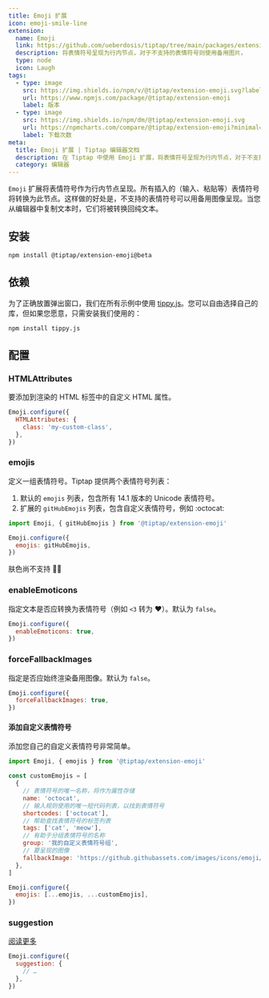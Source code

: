 ```yaml
---
title: Emoji 扩展
icon: emoji-smile-line
extension:
  name: Emoji
  link: https://github.com/ueberdosis/tiptap/tree/main/packages/extension-emoji
  description: 将表情符号呈现为行内节点，对于不支持的表情符号则使用备用图片。
  type: node
  icon: Laugh
tags:
  - type: image
    src: https://img.shields.io/npm/v/@tiptap/extension-emoji.svg?label=version
    url: https://www.npmjs.com/package/@tiptap/extension-emoji
    label: 版本
  - type: image
    src: https://img.shields.io/npm/dm/@tiptap/extension-emoji.svg
    url: https://npmcharts.com/compare/@tiptap/extension-emoji?minimal=true
    label: 下载次数
meta:
  title: Emoji 扩展 | Tiptap 编辑器文档
  description: 在 Tiptap 中使用 Emoji 扩展，将表情符号呈现为行内节点，对于不支持的表情符号则使用备用图片。
  category: 编辑器
---
```



`Emoji` 扩展将表情符号作为行内节点呈现。所有插入的（输入、粘贴等）表情符号将转换为此节点。这样做的好处是，不支持的表情符号可以用备用图像呈现。当您从编辑器中复制文本时，它们将被转换回纯文本。

<CodeDemo path="/Nodes/Emoji" />

## 安装

```bash
npm install @tiptap/extension-emoji@beta
```

## 依赖

为了正确放置弹出窗口，我们在所有示例中使用 [tippy.js](https://atomiks.github.io/tippyjs/)。您可以自由选择自己的库，但如果您愿意，只需安装我们使用的：

```bash
npm install tippy.js
```

## 配置

### HTMLAttributes

要添加到渲染的 HTML 标签中的自定义 HTML 属性。

```js
Emoji.configure({
  HTMLAttributes: {
    class: 'my-custom-class',
  },
})
```

### emojis

定义一组表情符号。Tiptap 提供两个表情符号列表：

1. 默认的 `emojis` 列表，包含所有 14.1 版本的 Unicode 表情符号。
2. 扩展的 `gitHubEmojis` 列表，包含自定义表情符号，例如 :octocat:

```js
import Emoji, { gitHubEmojis } from '@tiptap/extension-emoji'

Emoji.configure({
  emojis: gitHubEmojis,
})
```

<Callout title="肤色" variant="hint">

肤色尚不支持 ✌🏽

</Callout>

### enableEmoticons

指定文本是否应转换为表情符号（例如 `<3` 转为 ❤️）。默认为 `false`。

```js
Emoji.configure({
  enableEmoticons: true,
})
```

### forceFallbackImages

指定是否应始终渲染备用图像。默认为 `false`。

```js
Emoji.configure({
  forceFallbackImages: true,
})
```

#### 添加自定义表情符号

添加您自己的自定义表情符号非常简单。

```js
import Emoji, { emojis } from '@tiptap/extension-emoji'

const customEmojis = [
  {
    // 表情符号的唯一名称，将作为属性存储
    name: 'octocat',
    // 输入规则使用的唯一短代码列表，以找到表情符号
    shortcodes: ['octocat'],
    // 帮助查找表情符号的标签列表
    tags: ['cat', 'meow'],
    // 有助于分组表情符号的名称
    group: '我的自定义表情符号组',
    // 要呈现的图像
    fallbackImage: 'https://github.githubassets.com/images/icons/emoji/octocat.png',
  },
]

Emoji.configure({
  emojis: [...emojis, ...customEmojis],
})
```

### suggestion

[阅读更多](/editor/api/utilities/suggestion)

```js
Emoji.configure({
  suggestion: {
    // …
  },
})
```